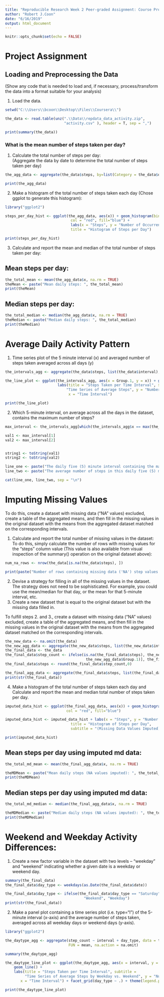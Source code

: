---
title: "Reproducible Research Week 2 Peer-graded Assignment: Course Project 1"
author: "Robert J.Coon"
date: "6/16/2019"
output: html_document
---

```{r setup, include=FALSE}
knitr::opts_chunk$set(echo = FALSE)
```

# Project Assignment

## Loading and Preprocessing the Data

(Show any code that is needed to load and, if necessary, process/transform the data into a format suitable for your analysis)

1. Load the data.

```{r import_data}
setwd("C:\\Users\\bcoon\\Desktop\\Files\\Coursera\\")

the_data <- read.table(unz(".\\Data\\repdata_data_activity.zip",
                           "activity.csv" ), header = T, sep = ",")

print(summary(the_data))
```


### What is the mean number of steps taken per day?
1.  Calculate the total number of steps per day:  
  (Aggregate the data by date to determine the total number of steps taken per day)

```{r calculate_daily_step_summary}
the_agg_data <- aggregate(the_data$steps, by=list(Category = the_data$date), FUN=sum)

print(the_agg_data)

```

2.   Make a histogram of the total number of steps taken each day (Chose ggplot to generate this histogram):

```{r create_histogram_of_daily_steps, fig.width = 9}
library("ggplot2")

steps_per_day_hist <- ggplot(the_agg_data, aes(x)) + geom_histogram(binwidth = 2500, 
                              col = "red", fill="blue") + 
                              labs(x = "Steps", y = "Number of Occurrences",
                              title = "Histogram of Steps per Day")

print(steps_per_day_hist)

```

3.  Calculate and report the mean and median of the total number of steps taken per day:  

##  Mean steps per day: 

```{r mean_steps_per_day}
the_total_mean <- mean(the_agg_data$x, na.rm = TRUE)
theMean <- paste("Mean daily steps: ", the_total_mean)
print(theMean)

```



##  Median steps per day: 

```{r median_steps_per_day}
the_total_median <- median(the_agg_data$x, na.rm = TRUE)
theMedian <- paste("Median daily steps: ", the_total_median)
print(theMedian)
```

#  Average Daily Activity Pattern

1. Time series plot of the 5 minute interval (x) and averaged number of steps taken averaged across all days (y)

```{r time_series_activity_plot, fig.width = 9}

the_intervals_agg <- aggregate(the_data$steps, list(the_data$interval), FUN = mean, na.rm = TRUE )

the_line_plot <- ggplot(the_intervals_agg, aes(x = Group.1, y = x)) + geom_line() +
                        labs(title = "Steps Taken per Time Interval", subtitle = 
                            "Time Series of Average Steps", y = "Number of Steps", 
                             x = "Time Interval")

print(the_line_plot)

```


2.  Which 5-minute interval, on average across all the days in the dataset, contains the maximum number of steps?

```{r interval_containing_max_average_steps}

max_interval <- the_intervals_agg[which(the_intervals_agg$x == max(the_intervals_agg$x)),]

val1 <- max_interval[1]
val2 <- max_interval[2]


string1 <- toString(val1)
string2 <- toString(val2)

line_one <- paste("The daily five (5) minute interval containing the maximum number of steps: ", string1)
line_two <- paste("The average number of steps in this daily five (5) minute interval: ", string2)

cat(line_one, line_two, sep = "\n")

```

#  Imputing Missing Values

To do this, create a dataset with missing data ("NA" values) excluded, create a table of the aggregated means, and then fill in the missing values in the original dataset with the means from the aggregated dataset matched on the corresponding intervals.

1.  Calculate and report the total number of missing values in the dataset:
To do this, simply calculate the number of rows with missing values for the "steps" column value (This value is also available from visual inspection of the summary() operation on the original dataset above):

```{r determine_number_of_NA_values}

num_na_rows <- nrow(the_data[is.na(the_data$steps), ])

print(paste("Number of rows containing missing data ('NA') step values: ", num_na_rows))

```

2.  Devise a strategy for filling in all of the missing values in the dataset. The strategy does not need to be sophisticated. For example, you could use the mean/median for that day, or the mean for that 5-minute interval, etc.
3.  Create a new dataset that is equal to the original dataset but with the missing data filled in.  

To fulfill steps 2. and 3., create a dataset with missing data ("NA" values) excluded, create a table of the aggregated means, and then fill in the missing values in the original dataset with the means from the aggregated dataset matched on the corresponding intervals.

```{r impute_missing_data_values}
the_new_data <- na.omit(the_data)
the_new_agg_data <- aggregate(the_new_data$steps, list(the_new_data$interval), mean)
the_final_data <- the_data
the_final_data$step_count <- ifelse(is.na(the_final_data$steps), the_new_agg_data$x[match(the_final_data$interval, 
                                     the_new_agg_data$Group.1)], the_final_data$steps)
the_final_data$steps <- round(the_final_data$step_count,0)

the_final_agg_data <- aggregate(the_final_data$steps, list(the_final_data$date), sum)
print(str(the_final_data))
```

4.  Make a histogram of the total number of steps taken each day and Calculate and report the mean and median total number of steps taken per day. 

```{r histogram_of_steps_with_imputed_NA_values, fig.width = 9}
imputed_data_hist <- ggplot(the_final_agg_data, aes(x)) + geom_histogram(binwidth = 2500, 
                            col = "red", fill="blue")

imputed_data_hist <- imputed_data_hist + labs(x = "Steps", y = "Number of Occurrences",
                              title = "Histogram of Steps per Day",
                              subtitle = "(Missing Data Values Imputed)")

print(imputed_data_hist)

```

##  Mean steps per day using imputed md data: 

```{r mean_steps_per_day_imputed_md_values}
the_total_md_mean <- mean(the_final_agg_data$x, na.rm = TRUE)

theMDMean <- paste("Mean daily steps (NA values imputed): ", the_total_md_mean)
print(theMDMean)
```

##  Median steps per day using imputed md data: 

```{r median_steps_per_day_imputed_md_values}
the_total_md_median <- median(the_final_agg_data$x, na.rm = TRUE)

theMDMedian <- paste("Median daily steps (NA values imputed): ", the_total_md_median)
print(theMDMedian)

```

#  Weekend and Weekday Activity Differences:

1.  Create a new factor variable in the dataset with two levels – “weekday” and “weekend” indicating whether a given date is a weekday or weekend day.


```{r add_weekday_weekend_variable}

summary(the_final_data)
the_final_data$day_type <- weekdays(as.Date(the_final_data$date))

the_final_data$day_type <- ifelse(the_final_data$day_type == "Saturday" | the_final_data$day_type == "Sunday",
                                    "Weekend", "Weekday")
print(str(the_final_data))

```

2.  Make a panel plot containing a time series plot (i.e. \color{red}{\verb|type = "l"|}type="l") of the 5-minute interval (x-axis) and the average number of steps taken, averaged across all weekday days or weekend days (y-axis). 

```{r line_plot_daily_activity_panels_by_weekday_weekend, fig.width = 9}
library("ggplot2")

the_daytype_agg <- aggregate(step_count ~ interval + day_type, data = the_final_data, 
                             FUN = mean, na.action = na.omit)

summary(the_daytype_agg)

the_daytype_line_plot <- ggplot(the_daytype_agg, aes(x = interval, y = step_count, col = "red")) + 
    geom_line() +
    labs(title = "Steps Taken per Time Interval", subtitle = 
         "Time Series of Average Steps by Weekday vs. Weekend", y = "Number of Steps", 
       x = "Time Interval") + facet_grid(day_type ~ .) + theme(legend.position = "none")

print(the_daytype_line_plot)
```
